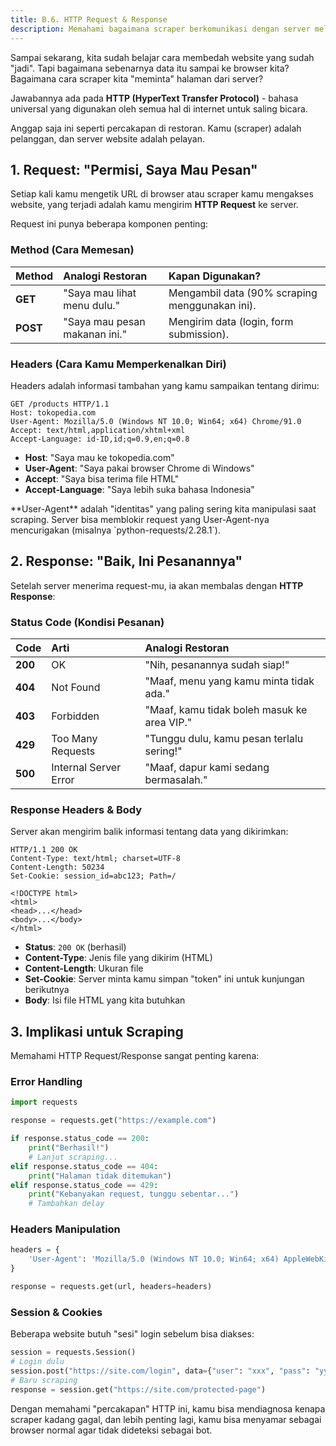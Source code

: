```yaml
---
title: B.6. HTTP Request & Response
description: Memahami bagaimana scraper berkomunikasi dengan server melalui protokol HTTP.
---
```



Sampai sekarang, kita sudah belajar cara membedah website yang sudah "jadi". Tapi bagaimana sebenarnya data itu sampai ke browser kita? Bagaimana cara scraper kita "meminta" halaman dari server?

Jawabannya ada pada **HTTP (HyperText Transfer Protocol)** - bahasa universal yang digunakan oleh semua hal di internet untuk saling bicara.

Anggap saja ini seperti percakapan di restoran. Kamu (scraper) adalah pelanggan, dan server website adalah pelayan.

## 1. Request: "Permisi, Saya Mau Pesan"

Setiap kali kamu mengetik URL di browser atau scraper kamu mengakses website, yang terjadi adalah kamu mengirim **HTTP Request** ke server.

Request ini punya beberapa komponen penting:

### Method (Cara Memesan)

| Method   | Analogi Restoran              | Kapan Digunakan?                               |
| :------- | :---------------------------- | :--------------------------------------------- |
| **GET**  | "Saya mau lihat menu dulu."   | Mengambil data (90% scraping menggunakan ini). |
| **POST** | "Saya mau pesan makanan ini." | Mengirim data (login, form submission).        |

### Headers (Cara Kamu Memperkenalkan Diri)

Headers adalah informasi tambahan yang kamu sampaikan tentang dirimu:

```http
GET /products HTTP/1.1
Host: tokopedia.com
User-Agent: Mozilla/5.0 (Windows NT 10.0; Win64; x64) Chrome/91.0
Accept: text/html,application/xhtml+xml
Accept-Language: id-ID,id;q=0.9,en;q=0.8
```

- **Host**: "Saya mau ke tokopedia.com"
- **User-Agent**: "Saya pakai browser Chrome di Windows"
- **Accept**: "Saya bisa terima file HTML"
- **Accept-Language**: "Saya lebih suka bahasa Indonesia"

<Aside>
  **User-Agent** adalah "identitas" yang paling sering kita manipulasi saat
  scraping. Server bisa memblokir request yang User-Agent-nya mencurigakan
  (misalnya `python-requests/2.28.1`).
</Aside>

## 2. Response: "Baik, Ini Pesanannya"

Setelah server menerima request-mu, ia akan membalas dengan **HTTP Response**:

### Status Code (Kondisi Pesanan)

| Code    | Arti                  | Analogi Restoran                            |
| :------ | :-------------------- | :------------------------------------------ |
| **200** | OK                    | "Nih, pesanannya sudah siap!"               |
| **404** | Not Found             | "Maaf, menu yang kamu minta tidak ada."     |
| **403** | Forbidden             | "Maaf, kamu tidak boleh masuk ke area VIP." |
| **429** | Too Many Requests     | "Tunggu dulu, kamu pesan terlalu sering!"   |
| **500** | Internal Server Error | "Maaf, dapur kami sedang bermasalah."       |

### Response Headers & Body

Server akan mengirim balik informasi tentang data yang dikirimkan:

```http
HTTP/1.1 200 OK
Content-Type: text/html; charset=UTF-8
Content-Length: 50234
Set-Cookie: session_id=abc123; Path=/

<!DOCTYPE html>
<html>
<head>...</head>
<body>...</body>
</html>
```

- **Status**: `200 OK` (berhasil)
- **Content-Type**: Jenis file yang dikirim (HTML)
- **Content-Length**: Ukuran file
- **Set-Cookie**: Server minta kamu simpan "token" ini untuk kunjungan berikutnya
- **Body**: Isi file HTML yang kita butuhkan

## 3. Implikasi untuk Scraping

Memahami HTTP Request/Response sangat penting karena:

### Error Handling

```python
import requests

response = requests.get("https://example.com")

if response.status_code == 200:
    print("Berhasil!")
    # Lanjut scraping...
elif response.status_code == 404:
    print("Halaman tidak ditemukan")
elif response.status_code == 429:
    print("Kebanyakan request, tunggu sebentar...")
    # Tambahkan delay
```

### Headers Manipulation

```python
headers = {
    'User-Agent': 'Mozilla/5.0 (Windows NT 10.0; Win64; x64) AppleWebKit/537.36'
}

response = requests.get(url, headers=headers)
```

### Session & Cookies

Beberapa website butuh "sesi" login sebelum bisa diakses:

```python
session = requests.Session()
# Login dulu
session.post("https://site.com/login", data={"user": "xxx", "pass": "yyy"})
# Baru scraping
response = session.get("https://site.com/protected-page")
```

Dengan memahami "percakapan" HTTP ini, kamu bisa mendiagnosa kenapa scraper kadang gagal, dan lebih penting lagi, kamu bisa menyamar sebagai browser normal agar tidak dideteksi sebagai bot.
